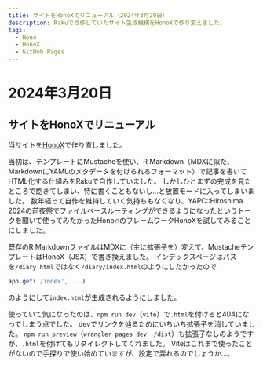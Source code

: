 ```yaml
---
title: サイトをHonoXでリニューアル（2024年3月20日）
description: Rakuで自作していたサイト生成機構をHonoXで作り変えました。
tags:
  - Hono
  - HonoX
  - GitHub Pages
---
```

# 2024年3月20日

## サイトをHonoXでリニューアル

当サイトを[HonoX](https://github.com/honojs/honox)で作り直しました。

当初は、テンプレートにMustacheを使い、R Markdown（MDXに似た、MarkdownにYAMLのメタデータを付けられるフォーマット）で記事を書いてHTML化する仕組みをRakuで自作していました。
しかしひとまずの完成を見たところで飽きてしまい、特に書くこともないし…と放置モードに入ってしまいました。
数年経って自作を維持していく気持ちもなくなり、YAPC::Hiroshima 2024の前夜祭でファイルベースルーティングができるようになったというトークを聞いて使ってみたかったHono🔥のフレームワークHonoXを試してみることにしました。

既存のR MarkdownファイルはMDXに（主に拡張子を）変えて、MustacheテンプレートはHonoX（JSX）で書き換えました。
インデックスページはパスを`/diary.html`ではなく`/diary/index.html`のようにしたかったので
```js
app.get('/index', ...)
```
のようにして`index.html`が生成されるようにしました。

使っていて気になったのは、`npm run dev`（`vite`）で`.html`を付けると404になってしまう点でした。
devでリンクを辿るためにいちいち拡張子を消していました。
`npm run preview`（`wrangler pages dev ./dist`）も拡張子なしのようですが、`.html`を付けてもリダイレクトしてくれました。
Viteはこれまで使ったことがないので手探りで使い始めていますが、設定で弄れるのでしょうか…。
